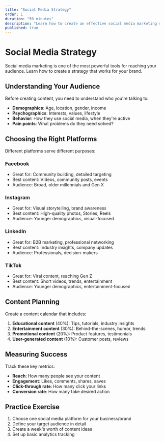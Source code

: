 ```yaml
---
title: "Social Media Strategy"
order: 1
duration: "50 minutes"
description: "Learn how to create an effective social media marketing strategy"
published: true
---
```


# Social Media Strategy

Social media marketing is one of the most powerful tools for reaching your audience. Learn how to create a strategy that works for your brand.

## Understanding Your Audience

Before creating content, you need to understand who you're talking to:

- **Demographics**: Age, location, gender, income
- **Psychographics**: Interests, values, lifestyle
- **Behavior**: How they use social media, when they're active
- **Pain points**: What problems do they need solved?

## Choosing the Right Platforms

Different platforms serve different purposes:

### Facebook
- Great for: Community building, detailed targeting
- Best content: Videos, community posts, events
- Audience: Broad, older millennials and Gen X

### Instagram
- Great for: Visual storytelling, brand awareness
- Best content: High-quality photos, Stories, Reels
- Audience: Younger demographics, visual-focused

### LinkedIn
- Great for: B2B marketing, professional networking
- Best content: Industry insights, company updates
- Audience: Professionals, decision-makers

### TikTok
- Great for: Viral content, reaching Gen Z
- Best content: Short videos, trends, entertainment
- Audience: Younger demographics, entertainment-focused

## Content Planning

Create a content calendar that includes:

1. **Educational content** (40%): Tips, tutorials, industry insights
2. **Entertainment content** (30%): Behind-the-scenes, humor, trends
3. **Promotional content** (20%): Product features, testimonials
4. **User-generated content** (10%): Customer posts, reviews

## Measuring Success

Track these key metrics:
- **Reach**: How many people see your content
- **Engagement**: Likes, comments, shares, saves
- **Click-through rate**: How many click your links
- **Conversion rate**: How many take desired action

## Practice Exercise

1. Choose one social media platform for your business/brand
2. Define your target audience in detail
3. Create a week's worth of content ideas
4. Set up basic analytics tracking